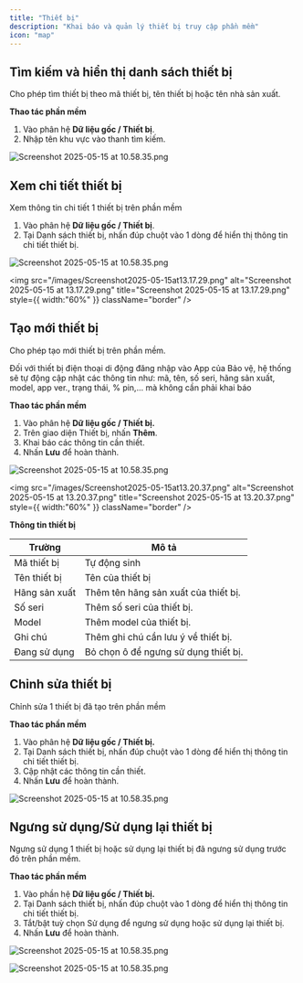 ```yaml
---
title: "Thiết bị"
description: "Khai báo và quản lý thiết bị truy cập phần mềm"
icon: "map"
---
```


## **Tìm kiếm và hiển thị danh sách thiết bị**

Cho phép tìm thiết bị theo mã thiết bị, tên thiết bị hoặc tên nhà sản xuất.

**Thao tác phần mềm**

1. Vào phân hệ **Dữ liệu gốc / Thiết bị**.
2. Nhập tên khu vực vào thanh tìm kiếm.

<img
  src="/images/Screenshot2025-05-15at13.16.17.png"
  alt="Screenshot 2025-05-15 at 10.58.35.png"
  title="Hình ảnh"
  className="border mr-auto"
/>

## **Xem chi tiết thiết bị**

Xem thông tin chi tiết 1 thiết bị trên phần mềm

1. Vào phân hệ **Dữ liệu gốc / Thiết bị**.
2. Tại Danh sách thiết bị, nhấn đúp chuột vào 1 dòng để hiển thị thông tin chi tiết thiết bị.

<img
  src="/images/Screenshot2025-05-15at13.17.11.png"
  alt="Screenshot 2025-05-15 at 10.58.35.png"
  title="Hình ảnh"
  className="border mr-auto"
/>

<img
  src="/images/Screenshot2025-05-15at13.17.29.png"
  alt="Screenshot 2025-05-15 at 13.17.29.png"
  title="Screenshot 2025-05-15 at 13.17.29.png"
  style={{ width:"60%" }}
  className="border"
/>

## **Tạo mới thiết bị**

Cho phép tạo mới thiết bị trên phần mềm.

<Note>
  Đối với thiết bị điện thoại di động đăng nhập vào App của Bảo vệ, hệ thống sẽ tự động cập nhật các thông tin như: mã, tên, số seri, hãng sản xuất, model, app ver., trạng thái, % pin,... mà không cần phải khai báo
</Note>

**Thao tác phần mềm**

1. Vào phân hệ **Dữ liệu gốc / Thiết bị.**
2. Trên giao diện Thiết bị, nhấn **Thêm**.
3. Khai báo các thông tin cần thiết.
4. Nhấn **Lưu** để hoàn thành.

<img
  src="/images/Screenshot2025-05-15at13.20.14.png"
  alt="Screenshot 2025-05-15 at 10.58.35.png"
  title="Hình ảnh"
  className="border mr-auto"
/>

<img
  src="/images/Screenshot2025-05-15at13.20.37.png"
  alt="Screenshot 2025-05-15 at 13.20.37.png"
  title="Screenshot 2025-05-15 at 13.20.37.png"
  style={{ width:"60%" }}
  className="border"
/>

**Thông tin thiết bị**

| Trường        | Mô tả                                |
| ------------- | ------------------------------------ |
| Mã thiết bị   | Tự động sinh                         |
| Tên thiết bị  | Tên của thiết bị                     |
| Hãng sản xuất | Thêm tên hãng sản xuất của thiết bị. |
| Số seri       | Thêm số seri của thiết bị.           |
| Model         | Thêm model của thiết bị.             |
| Ghi chú       | Thêm ghi chú cần lưu ý về thiết bị.  |
| Đang sử dụng  | Bỏ chọn ô để ngưng sử dụng thiết bị. |

## Chỉnh sửa thiết bị

Chỉnh sửa 1 thiết bị đã tạo trên phần mềm

**Thao tác phần mềm**

1. Vào phân hệ **Dữ liệu gốc / Thiết bị.**
2. Tại Danh sách thiết bị, nhấn đúp chuột vào 1 dòng để hiển thị thông tin chi tiết thiết bị.
3. Cập nhật các thông tin cần thiết.
4. Nhấn **Lưu** để hoàn thành.

<img
  src="/images/Screenshot2025-05-15at13.29.50.png"
  alt="Screenshot 2025-05-15 at 10.58.35.png"
  title="Hình ảnh"
  className="border mr-auto"
/>

## **Ngưng sử dụng/Sử dụng lại thiết bị**

Ngưng sử dụng 1 thiết bị hoặc sử dụng lại thiết bị đã ngưng sử dụng trước đó trên phần mềm.

**Thao tác phần mềm**

1. Vào phần hệ **Dữ liệu gốc / Thiết bị.**
2. Tại Danh sách thiết bị, nhấn đúp chuột vào 1 dòng để hiển thị thông tin chi tiết thiết bị.
3. Tắt/bật tuỳ chọn Sử dụng để ngưng sử dụng hoặc sử dụng lại thiết bị.
4. Nhấn **Lưu** để hoàn thành.

<img
  src="/images/Screenshot2025-05-15at13.33.27.png"
  alt="Screenshot 2025-05-15 at 10.58.35.png"
  title="Hình ảnh"
  className="border mr-auto"
/>

<img
  src="/images/Screenshot2025-05-15at13.34.08.png"
  alt="Screenshot 2025-05-15 at 10.58.35.png"
  title="Hình ảnh"
  className="border mr-auto"
/>